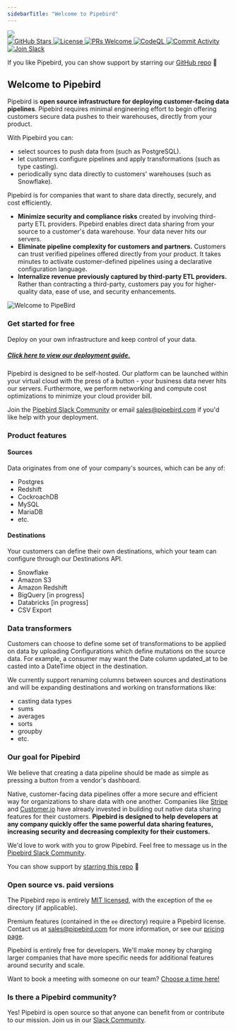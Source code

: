 ```yaml
---
sidebarTitle: "Welcome to Pipebird"
---
```


<img class="w-full" src="/images/pipebird-intro.png" />

<div class="flex space-x-1 space-y-1 flex-wrap">
  <a
    class="border-none"
    href="https://github.com/pipebird/pipebird/stargazers/"
  >
    <img
      class="m-0"
      src="https://img.shields.io/github/stars/pipebird/pipebird?style=social&label=Star"
      alt="GitHub Stars"
    />
  </a>
  <a
    class="border-none"
    href="https://github.com/pipebird/pipebird/tree/a9b1c6c0420550ad5069aca66c295223e0d05e27/LICENSE/README.md"
  >
    <img
      class="m-0"
      src="https://img.shields.io/static/v1?label=license&message=MIT&color=brightgreen"
      alt="License"
    />
  </a>
  <a class="border-none" href="http://makeapullrequest.com/">
    <img
      class="m-0"
      src="https://img.shields.io/badge/PRs-welcome-brightgreen.svg?style=shields"
      alt="PRs Welcome"
    />
  </a>
  <a
    class="border-none"
    href="https://github.com/pipebird/pipebird/actions/workflows/codeql-analysis.yml"
  >
    <img
      class="m-0"
      src="https://github.com/pipebird/pipebird/actions/workflows/codeql-analysis.yml/badge.svg"
      alt="CodeQL"
    />
  </a>
  <a
    class="border-none"
    href="https://github.com/pipebird/pipebird/actions/workflows/codeql-analysis.yml"
  >
    <img
      class="m-0"
      src="https://img.shields.io/github/commit-activity/m/pipebird/pipebird"
      alt="Commit Activity"
    />
  </a>
  <a
    class="border-none"
    href="https://join.slack.com/t/pipebirdcommunity/shared_invite/zt-1emvmxdk6-jBc9qXDDgeLhinJ8ktOgHg"
  >
    <img
      class="m-0"
      src="https://img.shields.io/badge/slack-Pipebird-brightgreen.svg?logo=slack"
      alt="Join Slack"
    />
  </a>
</div>

If you like Pipebird, you can show support by starring our [GitHub repo](https://github.com/pipebird/pipebird) 🌟

## Welcome to Pipebird

Pipebird is **open source infrastructure for deploying customer-facing data
pipelines**. Pipebird requires minimal engineering effort to begin offering
customers secure data pushes to their warehouses, directly from your product.

With Pipebird you can:

- select sources to push data from (such as PostgreSQL).
- let customers configure pipelines and apply transformations (such as type
  casting).
- periodically sync data directly to customers' warehouses (such as Snowflake).

Pipebird is for companies that want to share data directly, securely, and cost
efficiently.

- **Minimize security and compliance risks** created by involving third-party
  ETL providers. Pipebird enables direct data sharing from your source to a
  customer's data warehouse. Your data never hits our servers.
- **Eliminate pipeline complexity for customers and partners.** Customers can
  trust verified pipelines offered directly from your product. It takes minutes
  to activate customer-defined pipelines using a declarative configuration
  language.
- **Internalize revenue previously captured by third-party ETL providers.**
  Rather than contracting a third-party, customers pay you for higher-quality
  data, ease of use, and security enhancements.

<img
  class="w-full"
  src="/images/welcome-to-pipebird.svg"
  alt="Welcome to PipeBird"
/>

### Get started for free

Deploy on your own infrastructure and keep control of your data.

##### [Click here to view our deployment guide.](/reference/quickstart)

Pipebird is designed to be self-hosted. Our platform can be launched within your
virtual cloud with the press of a button - your business data never hits our
servers. Furthermore, we perform networking and compute cost optimizations to
minimize your cloud provider bill.

Join the
[Pipebird Slack Community](https://join.slack.com/t/pipebirdcommunity/shared%5Finvite/zt-1emvmxdk6-jBc9qXDDgeLhinJ8ktOgHg)
or email [sales@pipebird.com](mailto:sales@pipebird.com) if you'd like help with
your deployment.

### Product features

#### Sources

Data originates from one of your company's sources, which can be any of:

- Postgres
- Redshift
- CockroachDB
- MySQL
- MariaDB
- etc.

#### Destinations

Your customers can define their own destinations, which your team can configure
through our Destinations API.

- Snowflake
- Amazon S3
- Amazon Redshift
- BigQuery \[in progress\]
- Databricks \[in progress\]
- CSV Export

### Data transformers

Customers can choose to define some set of transformations to be applied on data
by uploading Configurations which define mutations on the source data. For
example, a consumer may want the Date column updated_at to be casted into a
DateTime object in the destination.

We currently support renaming columns between sources and destinations and will
be expanding destinations and working on transformations like:

- casting data types
- sums
- averages
- sorts
- groupby
- etc.

### Our goal for Pipebird

We believe that creating a data pipeline should be made as simple as pressing a
button from a vendor's dashboard.

Native, customer-facing data pipelines offer a more secure and efficient way for
organizations to share data with one another. Companies like
[Stripe](https://stripe.com/data-pipeline) and
[Customer.io](https://customer.io/data-warehouse) have already invested in
building out native data sharing features for their customers. **Pipebird is
designed to help developers at any company quickly offer the same powerful data
sharing features, increasing security and decreasing complexity for their
customers.**

We'd love to work with you to grow Pipebird. Feel free to message us in the
[Pipebird Slack Community](https://join.slack.com/t/pipebirdcommunity/shared%5Finvite/zt-1emvmxdk6-jBc9qXDDgeLhinJ8ktOgHg).

You can show support by
[starring this repo](https://github.com/pipebird/pipebird) 🌟

### Open source vs. paid versions

The Pipebird repo is entirely [MIT licensed](/LICENSE), with the exception of
the `ee` directory (if applicable).

Premium features (contained in the `ee` directory) require a Pipebird license.
Contact us at [sales@pipebird.com](mailto:sales@pipebird.com) for more
information, or see our [pricing page](https://pipebird.com/pricing).

Pipebird is entirely free for developers. We'll make money by charging larger
companies that have more specific needs for additional features around security
and scale.

Want to book a meeting with someone on our team?
[Choose a time here!](https://calendly.com/pipebird)

### Is there a Pipebird community?

Yes! Pipebird is open source so that anyone can benefit from or contribute to
our mission. Join us in our
[Slack Community](https://join.slack.com/t/pipebirdcommunity/shared%5Finvite/zt-1emvmxdk6-jBc9qXDDgeLhinJ8ktOgHg).
